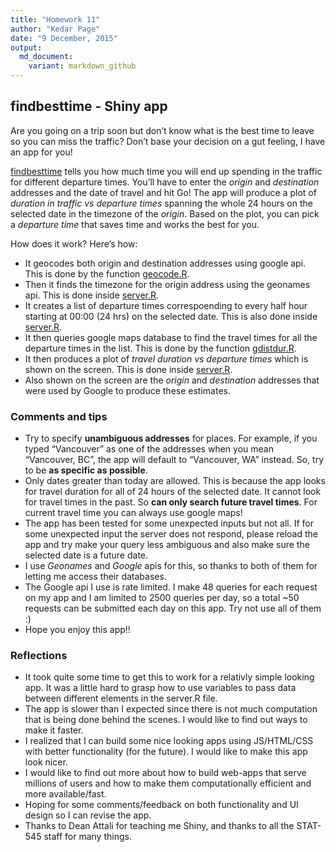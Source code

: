 ```yaml
---
title: "Homework 11"
author: "Kedar Page"
date: "9 December, 2015"
output:
  md_document:
    variant: markdown_github
---
```

## findbesttime - Shiny app

Are you going on a trip soon but don't know what is the best time to leave so you can miss the traffic? Don't base your decision on a gut feeling, I have an app for you!

[findbesttime](https://kedarpage.shinyapps.io/findbesttime) tells you how much time you will end up spending in the traffic for different departure times. You'll have to enter the *origin* and *destination* addresses and the date of travel and hit Go! The app will produce a plot of *duration in traffic vs departure times* spanning the whole 24 hours on the selected date in the timezone of the *origin*. Based on the plot, you can pick a *departure time* that saves time and works the best for you. 

How does it work? Here's how: 

- It geocodes both origin and destination addresses using google api. This is done by the function [geocode.R](https://github.com/STAT545-UBC/kedar_page/blob/master/Homework_11/geoCode.R).
- Then it finds the timezone for the origin address using the geonames api. This is done inside [server.R](https://github.com/STAT545-UBC/kedar_page/blob/master/Homework_11/server.R).
- It creates a list of departure times correspoending to every half hour starting at 00:00 (24 hrs) on the selected date. This is also done inside [server.R](https://github.com/STAT545-UBC/kedar_page/blob/master/Homework_11/server.R).
- It then queries google maps database to find the travel times for all the departure times in the list. This is done by the function [gdistdur.R](https://github.com/STAT545-UBC/kedar_page/blob/master/Homework_11/gdistdur.R).
- It then produces a plot of *travel duration vs departure times* which is shown on the screen. This is done inside [server.R](https://github.com/STAT545-UBC/kedar_page/blob/master/Homework_11/server.R).
- Also shown on the screen are the *origin* and *destination* addresses that were used by Google to produce these estimates. 


### Comments and tips
- Try to specify **unambiguous addresses** for places. For example, if you typed "Vancouver" as one of the addresses when you mean "Vancouver, BC", the app will default to "Vancouver, WA" instead. So, try to be **as specific as possible**. 
- Only dates greater than today are allowed. This is because the app looks for travel duration for all of 24 hours of the selected date. It cannot look for travel times in the past. So **can only search future travel times**. For current travel time you can always use google maps!
- The app has been tested for some unexpected inputs but not all. If for some unexpected input the server does not respond, please reload the app and try make your query less ambiguous and also make sure the selected date is a future date. 
- I use *Geonames* and *Google* apis for this, so thanks to both of them for letting me access their databases. 
- The Google api I use is rate limited. I make 48 queries for each request on my app and I am limited to 2500 queries per day, so a total ~50 requests can be submitted each day on this app. Try not use all of them :)
- Hope you enjoy this app!!

        
### Reflections
- It took quite some time to get this to work for a relativly simple looking app. It was a little hard to grasp how to use variables to pass data between different elements in the server.R file. 
- The app is slower than I expected since there is not much computation that is being done behind the scenes. I would like to find out ways to make it faster. 
- I realized that I can build some nice looking apps using JS/HTML/CSS with better functionality (for the future). I would like to make this app look nicer. 
- I would like to find out more about how to build web-apps that serve millions of users and how to make them computationally efficient and more available/fast. 
- Hoping for some comments/feedback on both functionality and UI design so I can revise the app. 
- Thanks to Dean Attali for teaching me Shiny, and thanks to all the STAT-545 staff for many things.
